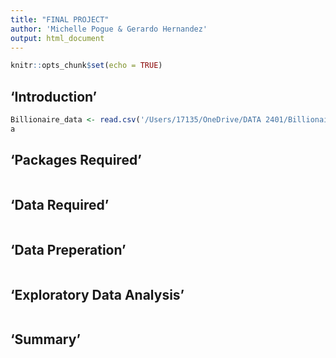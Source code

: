 ```yaml
---
title: "FINAL PROJECT"
author: 'Michelle Pogue & Gerardo Hernandez'
output: html_document
---
```


```r
knitr::opts_chunk$set(echo = TRUE)
```
## 'Introduction'


```r
Billionaire_data <- read.csv('/Users/17135/OneDrive/DATA 2401/Billionaire.csv', stringsAsFactors = F)
a
```

## 'Packages Required'


```r


```

## 'Data Required'


```r


```

## 'Data Preperation'


```r


```

## 'Exploratory Data Analysis'


```r


```

## 'Summary'


```r


```


